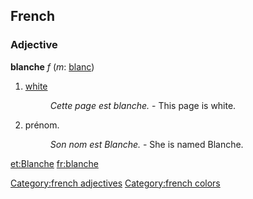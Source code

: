 ==French==
===Adjective===
'''blanche''' ''f'' (''m'': [[blanc]])

# [[white]]
#: ''Cette page est blanche.'' - This page is white.
# prénom.
#: ''Son nom est Blanche.'' - She is named Blanche.

[[Category:french adjectives]]
[[Category:french colors]]

[[et:Blanche]]
[[fr:blanche]]